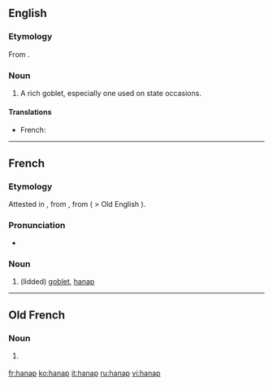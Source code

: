 ==English==

===Etymology===
From {{etyl|fr|en}} {{term|hanap|lang=fr}}.

===Noun===
{{en-noun}}

# {{context|obsolete|lang=en}} A rich goblet, especially one used on state occasions.

====Translations====
{{trans-top|rich goblet}}
* French: {{t+|fr|hanap|m}}
{{trans-mid}}
{{trans-bottom}}

----

==French==

===Etymology===
Attested in {{etyl|fro|fr}}, from {{etyl|frk|fr}} {{term/t|frk|*hnapp}}, from {{etyl|gem-pro|fr}} ( > Old English {{term|hnæp|lang=ang}}).

===Pronunciation===
* {{IPA|/ʔanap/|lang=fr}}

===Noun===
{{fr-noun|m}}

# {{context|historical|lang=fr}} (lidded) [[goblet]], [[#English|hanap]]

----

==Old French==

===Noun===
{{fro-noun|m}}

# {{l|en|hanap}} {{gloss|goblet}}

[[fr:hanap]]
[[ko:hanap]]
[[it:hanap]]
[[ru:hanap]]
[[vi:hanap]]